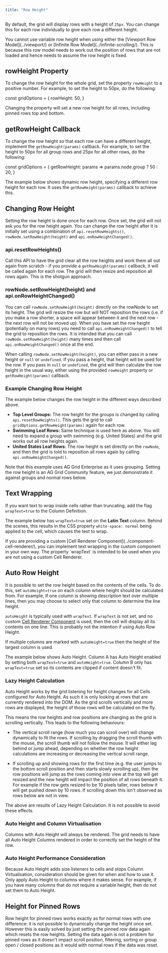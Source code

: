 ```yaml
---
title: "Row Height"
---
```


By default, the grid will display rows with a height of `25px`. You can change this for each row
individually to give each row a different height.

<note>
You cannot use variable row height when using either the [Viewport Row Model](../viewport/) or [Infinite Row Model](../infinite-scrolling/).
This is because this row model needs to work out the position of rows that are not loaded and hence needs to assume the row height is fixed.
</note>

## rowHeight Property

To change the row height for the whole grid, set the property `rowHeight` to a positive number.
For example, to set the height to 50px, do the following:

<snippet>
const gridOptions = {
    rowHeight: 50,
}
</snippet>

Changing the property will set a new row height for all rows, including pinned rows top and bottom.

## getRowHeight Callback

<api-documentation source='grid-options/properties.json' section='styling' names='["getRowHeight"]' ></api-documentation>

To change the row height so that each row can have a different height,
implement the `getRowHeight(params)` callback. For example, to set the height
to 50px for all group rows and 25px for all other rows, do the following:

<snippet>
const gridOptions = {
    getRowHeight: params => params.node.group ? 50 : 20,
}
</snippet>

The example below shows dynamic row height, specifying a different row height for each row. It uses the `getRowHeight(params)` callback to achieve this.

<GridExampleRunner title='Row Height Simple' name='row-height-simple' type='generated'></GridExampleRunner>


## Changing Row Height

Setting the row height is done once for each row. Once set, the grid will not ask you
for the row height again. You can change the row height after it is initially set
using a combination of `api.resetRowHeights()`, `rowNode.setRowHeight(height)` and
`api.onRowHeightChanged()`.

### api.resetRowHeights()

Call this API to have the grid clear all the row
heights and work them all out again from scratch - if you provide a `getRowHeight(params)`
callback, it will be called again for each row. The grid will then resize and
reposition all rows again. This is the shotgun approach.

<api-documentation source='grid-api/api.json' section='rendering' names='["resetRowHeights"]' ></api-documentation>

### rowNode.setRowHeight(height) and api.onRowHeightChanged()

You can call `rowNode.setRowHeight(height)` directly
on the rowNode to set its height. The grid will resize the row but will NOT
reposition the rows (i.e. if you make a row shorter, a space will appear between
it and the next row - the next row will not be moved up). When you have set the
row height (potentially on many rows) you need to call `api.onRowHeightChanged()`
to tell the grid to reposition the rows. It is intended that you can call
`rowNode.setRowHeight(height)` many times and then call `api.onRowHeightChanged()`
once at the end.

When calling `rowNode.setRowHeight(height)`, you can either pass in a new height
or `null` or `undefined`. If you pass a height, that height will be used for the row.
If you pass in `null` or `undefined`, the grid will then calculate the row height in the
usual way, either using the provided `rowHeight` property or `getRowHeight(params)`
callback.

<api-documentation source='row-object/resources/methods.json' section='rowNodeMethods' names='["setRowHeight"]' config='{"overrideBottomMargin":"0rem"}' ></api-documentation>
<api-documentation source='grid-api/api.json' section='rendering' names='["onRowHeightChanged"]' ></api-documentation>


### Example Changing Row Height

The example below changes the row height in the different ways described above.

- **Top Level Groups:** The row height for the groups is changed by calling `api.resetRowHeights()`. This gets the grid to call `gridOptions.getRowHeight(params)` again for each row.
- **Swimming Leaf Rows:** Same technique is used here as above. You will need to expand a group with swimming (e.g. United States) and the grid works out all row heights again.
- **United States Leaf Rows:** The row height is set directly on the `rowNode`, and then the grid is told to reposition all rows again by calling `api.onRowHeightChanged()`.

Note that this example uses AG Grid Enterprise as it uses grouping. Setting the row
height is an AG Grid Community feature, we just demonstrate it against groups and normal
rows below.

<GridExampleRunner title='Changing Row Height' name='row-height-change' type='generated' options=' { "enterprise": true, "exampleHeight": 590, "modules": ["clientside", "rowgrouping", "menu", "columnpanel"] }'></GridExampleRunner>


## Text Wrapping

If you want text to wrap inside cells rather than truncating, add the flag `wrapText=true` to the Column Definition.

The example below has `wrapText=true` set on the **Latin Text** column.
Behind the scenes, this results in the CSS property `white-space: normal`
being applied to the cell, which causes the text to wrap.

<GridExampleRunner title='Row Height Complex' name='row-height-complex' type='generated'></GridExampleRunner>

<note>
If you are providing a custom [Cell Renderer Component](../component-cell-renderer/),
you can implement text wrapping in the custom component in your own way. The property `wrapText`
is intended to be used when you are not using a custom Cell Renderer.
</note>

## Auto Row Height

It is possible to set the row height based on the contents of the cells.
To do this, set `autoHeight=true` on each column where
height should be calculated from. For example, if one column is showing
description text over multiple lines, then you may choose to select only
that column to determine the line height.

`autoHeight` is typically used with `wrapText`.
If `wrapText` is not set, and no custom
[Cell Renderer Component](/component-cell-renderer/)
is used, then the cell will display all its contents on one line. This is probably not the intention if using Auto Row Height.

If multiple columns are marked with `autoHeight=true` then the
height of the largest column is used.

The example below shows Auto Height. Column A has Auto Height enabled by setting both `wrapText=true` and `autoHeight=true`. Column B only has `wrapText=true` set so its contents are clipped if content doesn't fit.

<!-- this example uses a timeout to set data - the runner doesn't currently support this sort of thing -->
<GridExampleRunner title='Auto Row Height' name='auto-row-height' type='generated' options=' { "enterprise": true, "modules": ["clientside", "rowgrouping", "menu", "columnpanel"] }'></GridExampleRunner>

### Lazy Height Calculation

Auto Height works by the grid listening for height changes for all Cells configured for Auto Height.
As such it is only looking at rows that are currently rendered into the DOM.
As the grid scrolls vertically and more rows are displayed, the height of those rows will be calculated on the fly.

This means the row heights and row positions are changing as the grid is scrolling vertically. This leads to the following behaviours:

- The vertical scroll range (how much you can scroll over) will change dynamically to fit the rows. If scrolling by dragging the scroll thumb with the mouse, the scroll thumb will not follow the mouse. It will either lag behind or jump ahead, depending on whether the row height calculations are increasing or decreasing the vertical scroll range.

-  If scrolling up and showing rows for the first time (e.g. the user jumps to the bottom scroll position and then starts slowly scrolling up), then the row positions will jump as the rows coming into view at the top will get resized and the new height will impact the position of all rows beneath it. For example if the row gets resized to be 10 pixels taller, rows below it will get pushed down by 10 rows. If scrolling down this isn't observed as rows below are not in view.

The above are results of Lazy Height Calculation. It is not possible to avoid these effects.

### Auto Height and Column Virtualisation

Columns with Auto Height will always be rendered. The grid needs to have all Auto Height Columns rendered in order to correctly set the height of the row.

### Auto Height Performance Consideration

Because Auto Height adds size listeners to cells and stops Column Virtualisation, consideration should be given for when and how to use it. Only apply Auto Height to columns where it makes sense. For example, if you have many columns that do not require a variable height, then do not set them to Auto Height.


## Height for Pinned Rows

Row height for pinned rows works exactly as for normal rows with one difference: it
is not possible to dynamically change the height once set. However this is easily solved
by just setting the pinned row data again which resets the row heights. Setting the
data again is not a problem for pinned rows as it doesn't impact scroll position, filtering,
sorting or group open / closed positions as it would with normal rows if the data was reset.